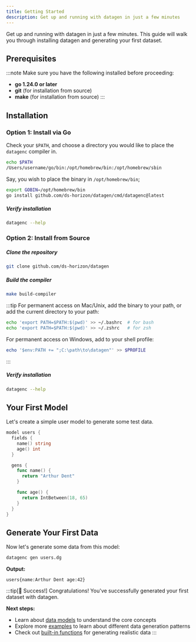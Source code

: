 ```yaml
---
title: Getting Started
description: Get up and running with datagen in just a few minutes
---
```


Get up and running with datagen in just a few minutes. This guide will walk you through installing datagen and generating your first dataset.

## Prerequisites

:::note
Make sure you have the following installed before proceeding:
- **go 1.24.0 or later**
- **git** (for installation from source)
- **make** (for installation from source)
:::

## Installation

### Option 1: Install via Go

Check your `$PATH`, and choose a directory you would like to place the `datagenc` compiler in.

```bash
echo $PATH
/Users/username/go/bin:/opt/homebrew/bin:/opt/homebrew/sbin
```

Say, you wish to place the binary in `/opt/homebrew/bin`;

```bash
export GOBIN=/opt/homebrew/bin
go install github.com/ds-horizon/datagen/cmd/datagenc@latest
```

##### Verify installation

```bash
datagenc --help
```

### Option 2: Install from Source

##### Clone the repository

```bash
git clone github.com/ds-horizon/datagen
```

##### Build the compiler

```bash
make build-compiler
```

:::tip
For permanent access on Mac/Unix, add the binary to your path, or add the current directory to your path:

```bash
echo 'export PATH=$PATH:$(pwd)' >> ~/.bashrc  # for bash
echo 'export PATH=$PATH:$(pwd)' >> ~/.zshrc   # for zsh
```

For permanent access on Windows, add to your shell profile:

```powershell
echo '$env:PATH += ";C:\path\to\datagen"' >> $PROFILE
```
:::

##### Verify installation

```bash
datagenc --help
```

## Your First Model

Let's create a simple user model to generate some test data.

```go title="users.dg"
model users {
  fields {
    name() string
    age() int
  }

  gens {
    func name() {
      return "Arthur Dent"
    }

    func age() {
      return IntBetween(18, 65)
    }
  }
}
```

## Generate Your First Data

Now let's generate some data from this model:

```bash
datagenc gen users.dg
```

**Output:**
```shell
users{name:Arthur Dent age:42}
```

:::tip[🎉 Success!]
Congratulations! You've successfully generated your first dataset with datagen. 

**Next steps:**
- Learn about [data models](/datagen/concepts/data-model) to understand the core concepts
- Explore more [examples](/datagen/examples/1_fields/fields-overview) to learn about different data generation patterns
- Check out [built-in functions](/datagen/language/built-in-functions) for generating realistic data
:::
